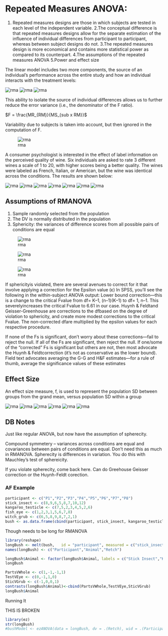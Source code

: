 # Repeated Measures ANOVA:

1. Repeated measures designs are those in which subjects are tested in each level of the independent variable.
2.The conceptual difference is that repeated measures designs allow for the separate estimation of the influence of individual differences from participant to participant, whereas between subject designs do not.
3.The repeated measures design is more economical and contains
more statistical power as compared to its counterpart.
4.The assumptions of the repeated measures ANOVA
5.Power and effect size

The linear model includes two more components, the source of an individual’s performance across the entire study and how an individual interacts with the treatment levels:

![rma](img/hicksrma1.png)
![rma](img/hicksrma2.png)
![rma](img/hicksrma3.png)

This ability to isolate the source of individual differences allows us to further reduce the error variance (i.e., the denominator of the F ratio).

$F = \frac{MR_{RM}}{MS_{sub x RM}}$

Variability due to subjects is taken into account, but then ignored
in the computation of F.

![rma](img/hicksrma4.png)

A consumer psychologist is interested in the effect of label information on the
perceived quality of wine. Six individuals are asked to rate 3 different wines
a scale of 1 to 20, with higher scores being a better quality. The wines were
labeled as French, Italian, or American, but the wine was identical across the
conditions. The results are shown below:

![rma](img/hicksrma5.png)
![rma](img/hicksrma6.png)
![rma](img/hicksrma7.png)
![rma](img/hicksrma8.png)
![rma](img/hicksrma9.png)
![rma](img/hicksrma10.png)
![rma](img/hicksrma11.png)

## Assumptions of RMANOVA

1.
Sample randomly selected from the population
2.
The DV is normally distributed in the population
3. Sphericity: the variances of difference scores from all possible pairs
of conditions are equal

![rma](img/hicksrma12.png)

![rma](img/hicksrma13.png)

![rma](img/hicksrma14.png)

If sphericityis violated, there are several avenues to correct for it that involve
applying a correction for the Epsilon value (ε)
In SPSS, you’ll see the following in the within-subject ANOVA output:
Lower bound correction—this is a change to the critical Fvalue from
df= K–1, (n–1)(K–1) to df= 1, n–1. This severelyincreases the
critical Fvalue to 6.61 in our case.
Huynh & Feldtand Geisser-Greenhouse are corrections to the dfbased
on the degree of violation to sphericity, and create more modest
corrections to the critical Fvalue. The non-corrected dfare multiplied
by the epsilon values for each respective procedure.

If none of the Fs is significant, don’t worry about these corrections—fail to
reject the null.
If all of the Fs are significant, then reject the null.
If one/some of the “corrected” Fs is significant but others are not, then most
advocate the Huynh & Feldtcorrection (it’s not as conservative as the lower
bound).
Field text advocates averaging the G-G and H&F estimates—for a rule of
thumb, average the significance values of these estimates

## Effect Size

An effect size measure, f, is used to represent the population SD between
groups from the grand mean, versus population SD within a group

![rma](img/hicksrma15.png)
![rma](img/hicksrma16.png)
![rma](img/hicksrma17.png)
![rma](img/hicksrma18.png)
![rma](img/hicksrma19.png)
![rma](img/hicksrma20.png)

## DB Notes 

Just like regular ANOVA, but now have the assumption of spherecity.

Compound symmetery -- variances across conditions are equal and covariances between pairs of conditions are equal. 
Don't need this as much in RMANOVA.
Spherecity is differences in variation.
You do this with Mauchley's test of sphereicity.

If you violate spherecity, come back here.
Can do Greehouse Geisser correction or the Huynh-Feldt corection.

### AF Example

```r
participant <- c("P1","P2","P3","P4","P5","P6","P7","P8")
stick_insect <- c(8,9,6,5,8,7,10,12)
kangaroo_testicle <- c(7,5,2,3,4,5,2,6)
fish_eye <- c(1,2,3,1,5,6,7,8)
witch_grub <- c(6,5,8,9,8,7,2,1)
bush <- as.data.frame(cbind(participant, stick_insect, kangaroo_testicle, fish_eye, witch_grub))
```

Though needs to be long for RMANOVA

```r
library(reshape)
longBush <- melt(bush,   id = "participant", measured = c("stick_insect", "kangaroo_testicle","fish_eye","witch_grub"))
names(longBush) <- c("Participant","Animal","Retch")

longBush$Animal <- factor(longBush$Animal, labels = c("Stick Insect","Kangaroo","Fish Eye", "Witch"))
longBush
```

```r

PartsVWhole <- c(1,-1,-1,1)
TestVEye <- c(0,-1,1,0)
SticVGrub <- c(-1,0,0,1)
contrasts(longBush$Animal)<-cbind(PartsVWhole,TestVEye,SticVGrub)
longBush$Animal
```

Running It 

THIS IS BROKEN

```r
library(ez)
str(longBush)
#bushModel <- ezANOVA(data = longBush, dv = .(Retch), wid = .(Participant), within = .(Animal), detailed = TRUE, type = 3)

```
